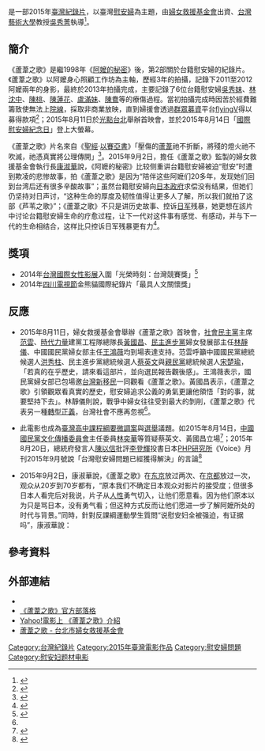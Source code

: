 
{{Infobox Film
|片名        = 蘆葦之歌：慰安婦阿嬤光影紀實
|电影原名    = '''''Song of the Reed'''''
|图像        =Song of the seed movie poster.jpg
|图像说明    = 
|導演        = [[吳秀菁|吳秀菁]]
|出品       = 婦女救援基金會
|監製 = 康淑華
|製片 =
|編劇 =
|劇本 =
|原著  =
|類型 = 紀錄片
|主演 = （受訪者）[[秀妹阿嬤|吳秀妹]]、[[沈中阿嬤|林沈中]]、[[小桃阿嬤|陳桃]]、[[陳鴦阿嬤|陳鴦]]、[[蓮花阿嬤|陳蓮花]]、[[滿妹阿嬤|盧滿妹]]、張俊漢、張麗娟、 張麗婷、洪素珍、康淑華 、柴洋子、 守田敏也、渡邊信夫 、渡邊鈴女
|分級 = [[電影分級制度|普遍級]]
|主題曲 = 
|片頭曲 = 
|片尾曲 =
|配樂 =
|攝影 =
|剪輯 =
|製片商 = 
|發行商 = 絕色國際
|上映日期 = {{flagicon|Taiwan}} 2015年8月14日
| 片長  = 76分鐘（1時16分）
|產地 =  {{TWN}}
|語言 = [[國語|國語]]
|預算 =
|票房 =
|官方網站 = 
|前集 = 
|續集 =
|台灣片名 = 
|中國大陸片名 =
|港澳片名 =
|新馬片名 = 
}}

{{engname|《蘆葦之歌》|Song of the Reed}}是一部2015年[[臺灣|臺灣]][[紀錄片|紀錄片]]，以臺灣[[慰安婦|慰安婦]]為主題，由[[婦女救援基金會|婦女救援基金會]]出資、[[台灣藝術大學|台灣藝術大學]]教授[[吳秀菁|吳秀菁]]執導<ref name="newtalk">{{cite web|author=廖敏臻、王子軒|title=紀錄慰安婦真實歷史 《蘆葦之歌》11日首映|url=http://newtalk.tw/news/view/2015-08-11/63349|publisher=[[新頭殼|新頭殼]]|date=2015-08-11|accessdate=2015-09-04|pages=|archive-date=2016-03-05|archive-url=https://web.archive.org/web/20160305010830/http://newtalk.tw/news/view/2015-08-11/63349|dead-url=no}}</ref>。

==簡介==
《蘆葦之歌》是繼1998年《[[阿嬤的秘密|阿嬤的秘密]]》後，第2部關於台籍慰安婦的紀錄片。《蘆葦之歌》以阿嬤身心照顧工作坊為主軸，歷經3年的拍攝，記錄下2011至2012阿嬤兩年的身影，最終於2013年拍攝完成，主要記錄了6位台籍慰安婦[[秀妹阿嬤|吳秀妹]]、[[沈中阿嬤|林沈中]]、[[小桃阿嬤|陳桃]]、[[蓮花阿嬤|陳蓮花]]、[[滿妹阿嬤|盧滿妹]]、[[陳鴦阿嬤|陳鴦]]等的療傷過程。當初拍攝完成時因苦於經費難籌致使無法上[[院線|院線]]，採取非商業放映，直到婦援會透過[[群眾募資|群眾募資]]平台[[flyingV|flyingV]]得以募得款項<ref>{{cite web|author=林彥呈|title=悲傷又樂觀的《蘆葦之歌》 慰安婦阿媽的光影紀實|url=http://www.storm.mg/article/62156|publisher=[[風傳媒|風傳媒]]|date=2015-08-11|accessdate=2015-09-04|pages=|archive-date=2018-08-23|archive-url=https://web.archive.org/web/20180823210400/http://www.storm.mg/article/62156|dead-url=no}}</ref>；2015年8月11日於[[光點台北|光點台北]]舉辦首映會，並於2015年8月14日「[[國際慰安婦紀念日|國際慰安婦紀念日]]」登上大螢幕。

《蘆葦之歌》片名來自《[[聖經|聖經]]·[[以賽亞書|以賽亞書]]》「壓傷的[[蘆葦|蘆葦]]祂不折斷，將殘的燈火祂不吹滅，祂憑真實將公理傳開」<ref>{{cite web|author=曾桂香|title=「蘆葦之歌」今首映 慰安婦阿嬤出席|url=http://udn.com/news/story/7314/1114057|publisher=[[聯合晚報|聯合晚報]]|date=2015-08-11|accessdate=2015-09-04|pages=|archive-date=2016-03-04|archive-url=https://web.archive.org/web/20160304211704/http://udn.com/news/story/7314/1114057|dead-url=no}}</ref>。2015年9月2日，擔任《蘆葦之歌》監製的婦女救援基金會執行長[[康淑華|康淑華]]說，《阿嬷的秘密》比较侧重讲台籍慰安婦被迫“慰安”时遭到欺凌的悲惨故事，拍《蘆葦之歌》是因为“陪伴这些阿嬷们20多年，发现她们回到台湾后还有很多辛酸故事”；虽然台籍慰安婦向[[日本政府|日本政府]]求偿没有结果，但她们仍坚持对日声讨，“这种生命的厚度及韧性值得让更多人了解，所以我们就拍了这部《芦苇之歌》”；《蘆葦之歌》不只是讲历史故事、控诉[[日军|日军]]残暴，她更想在該片中讨论台籍慰安婦生命的疗愈过程，让下一代对这件事有感觉、有感动，并与下一代的生命相结合，这样比只控诉日军残暴更有力<ref name="台慰安妇纪录片公映 马英九哽咽：死也不信非被迫">{{cite web|author=萧师言|title=台慰安妇纪录片公映 马英九哽咽：死也不信非被迫|url=http://taiwan.huanqiu.com/article/2015-09/7403553.html|publisher=[[环球时报|环球时报]]|date=2015-09-02|accessdate=2015-09-04|pages=|archive-date=2019-05-19|archive-url=https://web.archive.org/web/20190519213103/http://taiwan.huanqiu.com/article/2015-09/7403553.html|dead-url=no}}</ref>。

==獎項==
*2014年[[台灣國際女性影展|台灣國際女性影展]]入圍「光榮時刻：台灣競賽獎」<ref>{{Cite web |url=https://www.flyingv.cc/project/7355 |title=《蘆葦之歌》慰安婦阿嬤的光影紀實 電影發行計畫 |access-date=2015-08-18 |archive-url=https://web.archive.org/web/20150628073214/https://www.flyingv.cc/project/7355 |archive-date=2015-06-28 |dead-url=yes }}</ref>
*2014年[[四川電視節|四川電視節]]金熊貓國際紀錄片「最具人文關懷獎」

==反應==


*2015年8月11日，婦女救援基金會舉辦《蘆葦之歌》首映會，[[社會民主黨_(臺灣)|社會民主黨]]主席[[范雲_(臺灣)|范雲]]、[[時代力量|時代力量]]建黨工程隊總隊長[[黃國昌|黃國昌]]、[[民主進步黨|民主進步黨]]婦女發展部主任[[林靜儀|林靜儀]]、中國國民黨婦女部主任[[王鴻薇|王鴻薇]]均到場表達支持。范雲呼籲中國國民黨總統候選人[[洪秀柱|洪秀柱]]、民主進步黨總統候選人[[蔡英文|蔡英文]]與[[親民黨|親民黨]]總統候選人[[宋楚瑜|宋楚瑜]]，「若真的在乎歷史，請來看這部片，並向選民報告觀後感」。王鴻薇表示，國民黨婦女部已包場邀[[台灣新移民|台灣新移民]]一同觀看《蘆葦之歌》。黃國昌表示，《蘆葦之歌》引領觀眾看真實的歷史，慰安婦追求公義的勇氣更讓他領悟「對的事，就要堅持下去」。林靜儀則說，戰爭中婦女往往受到最大的剝削，《蘆葦之歌》代表另一種[[轉型正義|轉型正義]]，台灣社會不應再忽視<ref name="newtalk" />。

*此電影也成為[[臺灣高中課程綱要微調案|臺灣高中課程綱要微調案]]與[[2016年中華民國總統副總統及立法委員選舉|選舉]]議題。如2015年8月14日，[[中國國民黨文化傳播委員會|中國國民黨文化傳播委員會]]主任委員[[林奕華_(臺灣)|林奕華]]等質疑蔡英文、黃國昌立場<ref>{{cite web|author=劉麗榮|title=國民黨籲日本政府反省 勿逃避歷史真相|url=http://www.cna.com.tw/news/aipl/201508140228-1.aspx|publisher=[[中央通訊社|中央通訊社]]|date=2015-08-14|accessdate=2015-08-23|pages=|archive-date=2018-06-20|archive-url=https://web.archive.org/web/20180620101936/http://www.cna.com.tw/news/aipl/201508140228-1.aspx|dead-url=no}}</ref>；2015年8月20日，總統府發言人[[陳以信|陳以信]]批評[[李登輝|李登輝]]投書日本[[PHP研究所|PHP研究所]]《Voice》月刊2015年9月號說「台灣慰安婦問題已經獲得解決」的言論<ref name="府：總統關心慰安婦非李登輝可抹煞">{{cite web|author=謝佳珍|title=府：總統關心慰安婦非李登輝可抹煞|url=http://www.cna.com.tw/news/aipl/201508200373-1.aspx|publisher=中央通訊社|date=2015-08-20|accessdate=2015-08-24|pages=|archive-date=2016-03-04|archive-url=https://web.archive.org/web/20160304123739/http://www.cna.com.tw/news/aipl/201508200373-1.aspx|dead-url=no}}</ref>

*2015年9月2日，康淑華說，《蘆葦之歌》在[[东京|东京]]放过两次、在[[京都|京都]]放过一次，观众从20岁到70岁都有，“原本我们不确定日本观众对影片的接受度；但很多日本人看完后对我说，片子从[[人性|人性]]勇气切入，让他们愿意看。因为他们原本以为只是骂日本，没有勇气看；但这种方式反而让他们愿进一步了解阿嬷所处的时代与背景。”同時，針對反課綱運動學生質問“说慰安妇全被强迫，有证据吗”，康淑華說：
{{Cquote|在反课纲闹得很凶时，我们（妇女救援基金会）声明过，坚持认为“所有阿嬷当然是被迫的”；不论其中是否有极少数阿嬷来自[[风月场所|风月场所]]，她们也都是因为家庭背景而被迫，这毋庸置疑。但我们并不坚持一定要在教科书上加上“被迫”二字，因为那反而模糊了“慰安妇是日军[[性奴隶|性奴隶]]”的本质，简化了慰安妇的历史。<br>有些学生以为慰安妇是“[[公娼|公娼]]”，这是极大的误解。[[联合国|联合国]]早就确定慰安妇是“军事性奴隶”制度，[[奴隶|奴隶]]会是自愿吗？怎么能说她们是“公娼”呢？我们希望历史教科书能够有更多篇幅、更深入详尽地讲述“慰安妇是日军性奴隶”的历史真相，而不只纠结于是否“被迫”的问题。“被迫”两字固然能描述国恨家仇，但也会使问题失焦。希望大家更多去了解“慰安妇就是性奴隶”的历史事实，以这个角度去谴责日本政府。<ref name="台慰安妇纪录片公映 马英九哽咽：死也不信非被迫" />}}

==參考資料==
{{reflist}}

==外部連結==
*{{facebook|SongoftheReed}}
*[http://songofthereed.pixnet.net/blog 《蘆葦之歌》官方部落格] {{Wayback|url=http://songofthereed.pixnet.net/blog |date=20181129014655 }}
*[https://tw.movies.yahoo.com/movieinfo_main.html/id=5853 Yahoo!電影上 《蘆葦之歌》介紹]
*[http://www.twrf.org.tw/%B7%7C%B0T/no.74/74%20online.pdf 蘆葦之歌 - 台北市婦女救援基金會]

[[Category:台灣紀錄片|Category:台灣紀錄片]]
[[Category:2015年臺灣電影作品|Category:2015年臺灣電影作品]]
[[Category:慰安婦問題|Category:慰安婦問題]]
[[Category:慰安妇题材电影|Category:慰安妇题材电影]]